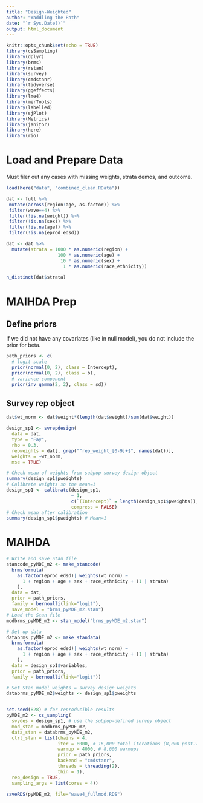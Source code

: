 ---
title: "Design-Weighted"
author: "Waddling the Path"
date: "`r Sys.Date()`"
output: html_document
---

```{r setup, include=FALSE}
knitr::opts_chunk$set(echo = TRUE)
library(csSampling)
library(dplyr)
library(brms)
library(rstan)
library(survey)
library(cmdstanr)
library(tidyverse)
library(ggeffects)
library(lme4)
library(merTools)
library(labelled)
library(sjPlot)
library(Metrics)
library(janitor)
library(here)
library(rio)
```


# Load and Prepare Data

Must filer out any cases with missing weights, strata demos, and outcome.


```{r}

load(here("data", "combined_clean.RData"))

dat <- full %>% 
 mutate(across(region:age, as.factor)) %>%
 filter(wave==4) %>% 
 filter(!is.na(weight)) %>% 
 filter(!is.na(sex)) %>% 
 filter(!is.na(age)) %>% 
 filter(!is.na(eprod_edsd))

dat <- dat %>% 
  mutate(strata = 1000 * as.numeric(region) + 
                   100 * as.numeric(age) + 
                    10 * as.numeric(sex) + 
                     1 * as.numeric(race_ethnicity))

n_distinct(dat$strata)
```


# MAIHDA Prep

## Define priors

If we did not have any covariates (like in null model), you do not include the prior for beta.


```{r}
path_priors <- c(
  # logit scale
  prior(normal(0, 2), class = Intercept),
  prior(normal(0, 2), class = b),
  # variance component
  prior(inv_gamma(2, 2), class = sd))
```


## Survey rep object

```{r}
dat$wt_norm <- dat$weight*(length(dat$weight)/sum(dat$weight))

design_sp1 <- svrepdesign(
  data = dat,
  type = "Fay",
  rho = 0.3,
  repweights = dat[, grep("^rep_weight_[0-9]+$", names(dat))],
  weights = ~wt_norm,
  mse = TRUE)

# Check mean of weights from subpop survey design object
summary(design_sp1$pweights)
# Calibrate weights so the mean=1
design_sp1 <- calibrate(design_sp1,
                        ~ 1,
                        c(`(Intercept)` = length(design_sp1$pweights)),
                        compress = FALSE)
# Check mean after calibration
summary(design_sp1$pweights) # Mean=1
```


# MAIHDA

```{r}
# Write and save Stan file
stancode_pyMDE_m2 <- make_stancode(
  brmsformula(
    as.factor(eprod_edsd)| weights(wt_norm) ~ 
      1 + region + age + sex + race_ethnicity + (1 | strata)
    ), 
  data = dat,
  prior = path_priors,
  family = bernoulli(link="logit"),
  save_model = "brms_pyMDE_m2.stan")
# Load the Stan file
modbrms_pyMDE_m2 <- stan_model("brms_pyMDE_m2.stan")

# Set up data
databrms_pyMDE_m2 <- make_standata(
  brmsformula(
    as.factor(eprod_edsd)| weights(wt_norm) ~ 
      1 + region + age + sex + race_ethnicity + (1 | strata)
    ),
  data = design_sp1$variables,
  prior = path_priors,
  family = bernoulli(link="logit"))

# Set Stan model weights = survey design weights
databrms_pyMDE_m2$weights <- design_sp1$pweights


set.seed(828) # for reproducible results
pyMDE_m2 <- cs_sampling(
  svydes = design_sp1, # use the subpop-defined survey object
  mod_stan = modbrms_pyMDE_m2,
  data_stan = databrms_pyMDE_m2,
  ctrl_stan = list(chains = 4,
                   iter = 8000, # 16,000 total iterations (8,000 post-warmup)
                   warmup = 4000, # 8,000 warmups
                   prior = path_priors,
                   backend = "cmdstanr",
                   threads = threading(2),
                   thin = 1),
  rep_design = TRUE,
  sampling_args = list(cores = 4))

saveRDS(pyMDE_m2, file="wave4_fullmod.RDS")
```

